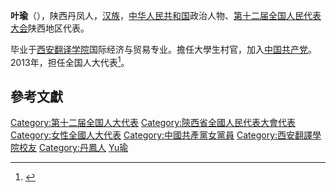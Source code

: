 '''叶瑜'''（{{bd|1986年||}}），陕西丹凤人，[[汉族|汉族]]，[[中华人民共和国|中华人民共和国]]政治人物、[[第十二届全国人民代表大会|第十二届全国人民代表大会]]陕西地区代表。

毕业于[[西安翻译学院|西安翻译学院]]国际经济与贸易专业。擔任大學生村官，加入[[中国共产党|中国共产党]]。2013年，担任全国人大代表<ref>{{cite news|title=全国人大代表信息-叶瑜|url=http://210.82.31.1:8084/delegate/viewDelegate.action?dbid=122443|accessdate=2013-04-05|newspaper=全国人大网|archive-url=https://web.archive.org/web/20150119080401/http://www.npc.gov.cn/delegate/viewDelegate.action?dbid=122443|archive-date=2015-01-19|dead-url=yes}}</ref>。

==參考文獻==
{{reflist}}
{{中国政治人物小作品}}
{{DEFAULTSORT:Ye葉}}
[[Category:第十二届全国人大代表|Category:第十二届全国人大代表]]
[[Category:陝西省全國人民代表大會代表|Category:陝西省全國人民代表大會代表]]
[[Category:女性全國人大代表|Category:女性全國人大代表]]
[[Category:中國共產黨女黨員|Category:中國共產黨女黨員]]
[[Category:西安翻譯學院校友|Category:西安翻譯學院校友]]
[[Category:丹鳳人|Category:丹鳳人]]
[[Category:葉姓|Yu瑜]]